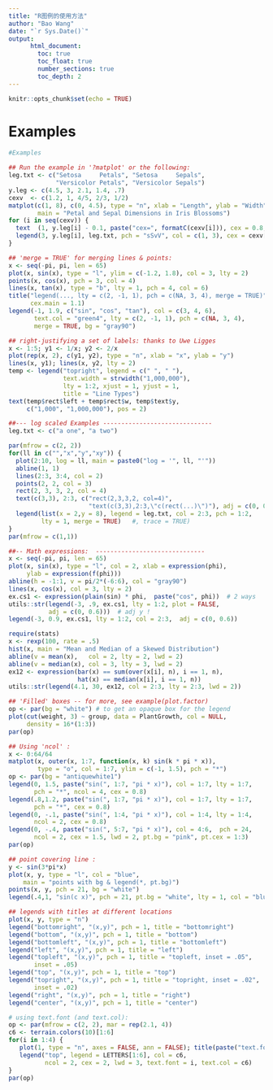 ```yaml
---
title: "R图例的使用方法"
author: "Bao Wang"
date: "`r Sys.Date()`"
output: 
      html_document:
        toc: true
        toc_float: true
        number_sections: true
        toc_depth: 2
---
```


```r
knitr::opts_chunk$set(echo = TRUE)
```

# Examples

```r
#Examples

## Run the example in '?matplot' or the following:
leg.txt <- c("Setosa     Petals", "Setosa     Sepals",
             "Versicolor Petals", "Versicolor Sepals")
y.leg <- c(4.5, 3, 2.1, 1.4, .7)
cexv  <- c(1.2, 1, 4/5, 2/3, 1/2)
matplot(c(1, 8), c(0, 4.5), type = "n", xlab = "Length", ylab = "Width",
        main = "Petal and Sepal Dimensions in Iris Blossoms")
for (i in seq(cexv)) {
  text  (1, y.leg[i] - 0.1, paste("cex=", formatC(cexv[i])), cex = 0.8, adj = 0)
  legend(3, y.leg[i], leg.txt, pch = "sSvV", col = c(1, 3), cex = cexv[i])
}

## 'merge = TRUE' for merging lines & points:
x <- seq(-pi, pi, len = 65)
plot(x, sin(x), type = "l", ylim = c(-1.2, 1.8), col = 3, lty = 2)
points(x, cos(x), pch = 3, col = 4)
lines(x, tan(x), type = "b", lty = 1, pch = 4, col = 6)
title("legend(..., lty = c(2, -1, 1), pch = c(NA, 3, 4), merge = TRUE)",
      cex.main = 1.1)
legend(-1, 1.9, c("sin", "cos", "tan"), col = c(3, 4, 6),
       text.col = "green4", lty = c(2, -1, 1), pch = c(NA, 3, 4),
       merge = TRUE, bg = "gray90")

## right-justifying a set of labels: thanks to Uwe Ligges
x <- 1:5; y1 <- 1/x; y2 <- 2/x
plot(rep(x, 2), c(y1, y2), type = "n", xlab = "x", ylab = "y")
lines(x, y1); lines(x, y2, lty = 2)
temp <- legend("topright", legend = c(" ", " "),
               text.width = strwidth("1,000,000"),
               lty = 1:2, xjust = 1, yjust = 1,
               title = "Line Types")
text(temp$rect$left + temp$rect$w, temp$text$y,
     c("1,000", "1,000,000"), pos = 2)

##--- log scaled Examples ------------------------------
leg.txt <- c("a one", "a two")

par(mfrow = c(2, 2))
for(ll in c("","x","y","xy")) {
  plot(2:10, log = ll, main = paste0("log = '", ll, "'"))
  abline(1, 1)
  lines(2:3, 3:4, col = 2)
  points(2, 2, col = 3)
  rect(2, 3, 3, 2, col = 4)
  text(c(3,3), 2:3, c("rect(2,3,3,2, col=4)",
                      "text(c(3,3),2:3,\"c(rect(...)\")"), adj = c(0, 0.3))
  legend(list(x = 2,y = 8), legend = leg.txt, col = 2:3, pch = 1:2,
         lty = 1, merge = TRUE)   #, trace = TRUE)
}
par(mfrow = c(1,1))

##-- Math expressions:  ------------------------------
x <- seq(-pi, pi, len = 65)
plot(x, sin(x), type = "l", col = 2, xlab = expression(phi),
     ylab = expression(f(phi)))
abline(h = -1:1, v = pi/2*(-6:6), col = "gray90")
lines(x, cos(x), col = 3, lty = 2)
ex.cs1 <- expression(plain(sin) * phi,  paste("cos", phi))  # 2 ways
utils::str(legend(-3, .9, ex.cs1, lty = 1:2, plot = FALSE,
           adj = c(0, 0.6)))  # adj y !
legend(-3, 0.9, ex.cs1, lty = 1:2, col = 2:3,  adj = c(0, 0.6))

require(stats)
x <- rexp(100, rate = .5)
hist(x, main = "Mean and Median of a Skewed Distribution")
abline(v = mean(x),   col = 2, lty = 2, lwd = 2)
abline(v = median(x), col = 3, lty = 3, lwd = 2)
ex12 <- expression(bar(x) == sum(over(x[i], n), i == 1, n),
                   hat(x) == median(x[i], i == 1, n))
utils::str(legend(4.1, 30, ex12, col = 2:3, lty = 2:3, lwd = 2))

## 'Filled' boxes -- for more, see example(plot.factor)
op <- par(bg = "white") # to get an opaque box for the legend
plot(cut(weight, 3) ~ group, data = PlantGrowth, col = NULL,
     density = 16*(1:3))
par(op)

## Using 'ncol' :
x <- 0:64/64
matplot(x, outer(x, 1:7, function(x, k) sin(k * pi * x)),
        type = "o", col = 1:7, ylim = c(-1, 1.5), pch = "*")
op <- par(bg = "antiquewhite1")
legend(0, 1.5, paste("sin(", 1:7, "pi * x)"), col = 1:7, lty = 1:7,
       pch = "*", ncol = 4, cex = 0.8)
legend(.8,1.2, paste("sin(", 1:7, "pi * x)"), col = 1:7, lty = 1:7,
       pch = "*", cex = 0.8)
legend(0, -.1, paste("sin(", 1:4, "pi * x)"), col = 1:4, lty = 1:4,
       ncol = 2, cex = 0.8)
legend(0, -.4, paste("sin(", 5:7, "pi * x)"), col = 4:6,  pch = 24,
       ncol = 2, cex = 1.5, lwd = 2, pt.bg = "pink", pt.cex = 1:3)
par(op)

## point covering line :
y <- sin(3*pi*x)
plot(x, y, type = "l", col = "blue",
    main = "points with bg & legend(*, pt.bg)")
points(x, y, pch = 21, bg = "white")
legend(.4,1, "sin(c x)", pch = 21, pt.bg = "white", lty = 1, col = "blue")

## legends with titles at different locations
plot(x, y, type = "n")
legend("bottomright", "(x,y)", pch = 1, title = "bottomright")
legend("bottom", "(x,y)", pch = 1, title = "bottom")
legend("bottomleft", "(x,y)", pch = 1, title = "bottomleft")
legend("left", "(x,y)", pch = 1, title = "left")
legend("topleft", "(x,y)", pch = 1, title = "topleft, inset = .05",
       inset = .05)
legend("top", "(x,y)", pch = 1, title = "top")
legend("topright", "(x,y)", pch = 1, title = "topright, inset = .02",
       inset = .02)
legend("right", "(x,y)", pch = 1, title = "right")
legend("center", "(x,y)", pch = 1, title = "center")

# using text.font (and text.col):
op <- par(mfrow = c(2, 2), mar = rep(2.1, 4))
c6 <- terrain.colors(10)[1:6]
for(i in 1:4) {
   plot(1, type = "n", axes = FALSE, ann = FALSE); title(paste("text.font =",i))
   legend("top", legend = LETTERS[1:6], col = c6,
          ncol = 2, cex = 2, lwd = 3, text.font = i, text.col = c6)
}
par(op)


```


